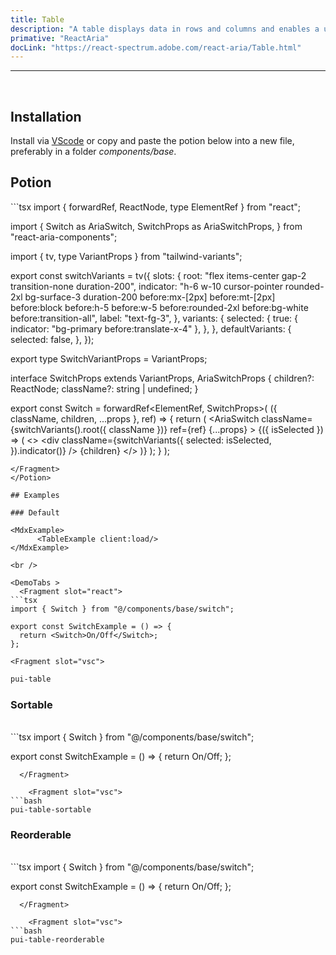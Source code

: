 ```yaml
---
title: Table
description: "A table displays data in rows and columns and enables a user to navigate its contents via directional navigation keys, and optionally supports row selection and sorting."
primative: "ReactAria"
docLink: "https://react-spectrum.adobe.com/react-aria/Table.html"
---
```


---



<MdxExample>
      <TableExample client:load/>
</MdxExample>

<br />

## Installation

Install via [VScode](/docs/getting-started/vsc) or copy and paste the potion below into a new file, preferably in a folder *components/base*.

## Potion 

<Potion>
<Fragment slot="contentSlot">
```tsx
import { forwardRef, ReactNode, type ElementRef } from "react";

import {
  Switch as AriaSwitch,
  SwitchProps as AriaSwitchProps,
} from "react-aria-components";

import { tv, type VariantProps } from "tailwind-variants";

export const switchVariants = tv({
  slots: {
    root: "flex items-center gap-2 transition-none duration-200",
    indicator:
      "h-6 w-10 cursor-pointer rounded-2xl bg-surface-3 duration-200 before:mx-[2px] before:mt-[2px] before:block before:h-5 before:w-5 before:rounded-2xl before:bg-white before:transition-all",
    label: "text-fg-3",
  },
  variants: {
    selected: {
      true: { indicator: "bg-primary before:translate-x-4" },
    },
  },
  defaultVariants: {
    selected: false,
  },
});

export type SwitchVariantProps = VariantProps<typeof switchVariants>;

interface SwitchProps
  extends VariantProps<typeof switchVariants>,
    AriaSwitchProps {
  children?: ReactNode;
  className?: string | undefined;
}

export const Switch = forwardRef<ElementRef<typeof AriaSwitch>, SwitchProps>(
  ({ className, children, ...props }, ref) => {
    return (
      <AriaSwitch
        className={switchVariants().root({ className })}
        ref={ref}
        {...props}
      >
        {({ isSelected }) => (
          <>
            <div
              className={switchVariants({
                selected: isSelected,
              }).indicator()}
            />
            {children}
          </>
        )}
      </AriaSwitch>
    );
  }
);

```
</Fragment>
</Potion>

## Examples 

### Default

<MdxExample>
      <TableExample client:load/>
</MdxExample>

<br />

<DemoTabs >
  <Fragment slot="react">
```tsx
import { Switch } from "@/components/base/switch";

export const SwitchExample = () => {
  return <Switch>On/Off</Switch>;
};

```
  </Fragment>

    <Fragment slot="vsc">
```bash
pui-table
```
  </Fragment>
</DemoTabs>

### Sortable

<MdxExample>
      <TableSortable client:load/>
</MdxExample>

<br />

<DemoTabs >
  <Fragment slot="react">
```tsx
import { Switch } from "@/components/base/switch";

export const SwitchExample = () => {
  return <Switch>On/Off</Switch>;
};

```
  </Fragment>

    <Fragment slot="vsc">
```bash
pui-table-sortable
```
  </Fragment>
</DemoTabs>

### Reorderable

<MdxExample>
      <TableReorderable client:load/>
</MdxExample>

<br />

<DemoTabs >
  <Fragment slot="react">
```tsx
import { Switch } from "@/components/base/switch";

export const SwitchExample = () => {
  return <Switch>On/Off</Switch>;
};

```
  </Fragment>

    <Fragment slot="vsc">
```bash
pui-table-reorderable
```
  </Fragment>
</DemoTabs>